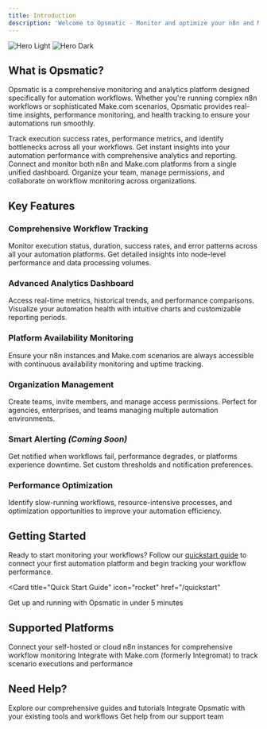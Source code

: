 ```yaml
---
title: Introduction
description: 'Welcome to Opsmatic - Monitor and optimize your n8n and Make.com workflows'
---
```


<img
  className="block dark:hidden"
  src="/images/introduction_0.jpeg"
  alt="Hero Light"
/>
<img
  className="hidden dark:block"
  src="/images/introduction_0.jpeg"
  alt="Hero Dark"
/>

## What is Opsmatic?

Opsmatic is a comprehensive monitoring and analytics platform designed specifically for automation workflows. Whether you're running complex n8n workflows or sophisticated Make.com scenarios, Opsmatic provides real-time insights, performance monitoring, and health tracking to ensure your automations run smoothly.

<CardGroup cols={2}>
  <Card
    title="Workflow Monitoring"
    icon="airplay"
    href="/analytics/workflow-analytics"
  >
    Track execution success rates, performance metrics, and identify bottlenecks across all your workflows.
  </Card>
  <Card
    title="Real-time Analytics"
    icon="chart-line"
    href="/analytics/performance-metrics"
  >
    Get instant insights into your automation performance with comprehensive analytics and reporting.
  </Card>
  <Card
    title="Multi-platform Support"
    icon="plug"
    href="/connections/overview"
  >
    Connect and monitor both n8n and Make.com platforms from a single unified dashboard.
  </Card>
  <Card
    title="Team Collaboration"
    icon="users"
    href="/organizations/creating-organizations"
  >
    Organize your team, manage permissions, and collaborate on workflow monitoring across organizations.
  </Card>
</CardGroup>

## Key Features

### **Comprehensive Workflow Tracking**
Monitor execution status, duration, success rates, and error patterns across all your automation platforms. Get detailed insights into node-level performance and data processing volumes.

### **Advanced Analytics Dashboard**
Access real-time metrics, historical trends, and performance comparisons. Visualize your automation health with intuitive charts and customizable reporting periods.

### **Platform Availability Monitoring**
Ensure your n8n instances and Make.com scenarios are always accessible with continuous availability monitoring and uptime tracking.

### **Organization Management**
Create teams, invite members, and manage access permissions. Perfect for agencies, enterprises, and teams managing multiple automation environments.

### **Smart Alerting** *(Coming Soon)*
Get notified when workflows fail, performance degrades, or platforms experience downtime. Set custom thresholds and notification preferences.

### **Performance Optimization**
Identify slow-running workflows, resource-intensive processes, and optimization opportunities to improve your automation efficiency.

## Getting Started

Ready to start monitoring your workflows? Follow our [quickstart guide](/quickstart) to connect your first automation platform and begin tracking your workflow performance.

<Card
  title="Quick Start Guide"
  icon="rocket"
  href="/quickstart"
>
  Get up and running with Opsmatic in under 5 minutes
</Card>

## Supported Platforms

<CardGroup cols={2}>
  <Card title="n8n" icon="n8n" href="/connections/n8n-setup">
    Connect your self-hosted or cloud n8n instances for comprehensive workflow monitoring
  </Card>
  <Card title="Make.com" icon="make" href="/connections/make-setup">
    Integrate with Make.com (formerly Integromat) to track scenario executions and performance
  </Card>
</CardGroup>

## Need Help?

<CardGroup cols={3}>
  <Card
    title="Documentation"
    icon="book-open"
    href="/quickstart"
  >
    Explore our comprehensive guides and tutorials
  </Card>
  <Card
    title="API Reference"
    icon="code"
    href="/api-reference"
  >
    Integrate Opsmatic with your existing tools and workflows
  </Card>
  <Card
    title="Support"
    icon="question"
    href="/troubleshooting/support"
  >
    Get help from our support team
  </Card>
</CardGroup>